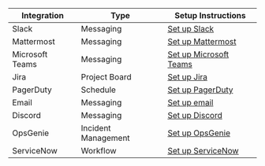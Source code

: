 | Integration | Type | Setup Instructions |
| - | - | - |
| Slack | Messaging | [Set up Slack](../identity-governance/access-request-plugins/ssh-approval-slack.mdx) |
| Mattermost | Messaging | [Set up Mattermost](../identity-governance/access-request-plugins/ssh-approval-mattermost.mdx) |
| Microsoft Teams | Messaging | [Set up Microsoft Teams](../identity-governance/access-request-plugins/ssh-approval-msteams.mdx) |
| Jira | Project Board | [Set up Jira](../identity-governance/access-request-plugins/ssh-approval-jira.mdx) |
| PagerDuty | Schedule | [Set up PagerDuty](../identity-governance/access-request-plugins/ssh-approval-pagerduty.mdx) |
| Email | Messaging | [Set up email](../identity-governance/access-request-plugins/ssh-approval-email.mdx) |
| Discord | Messaging | [Set up Discord](../identity-governance/access-request-plugins/ssh-approval-discord.mdx) |
| OpsGenie | Incident Management | [Set up OpsGenie](../identity-governance/access-request-plugins/opsgenie.mdx) |
| ServiceNow | Workflow | [Set up ServiceNow](../identity-governance/access-request-plugins/servicenow.mdx) |

